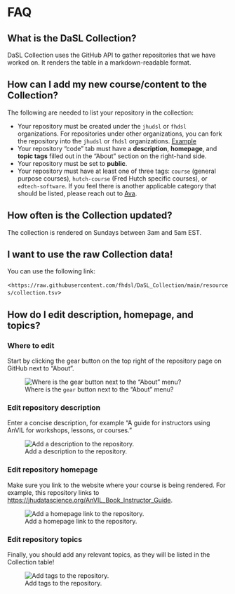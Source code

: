# FAQ

## What is the DaSL Collection?

DaSL Collection uses the GitHub API to gather repositories that we have worked on. It renders the table in a markdown-readable format.

## How can I add my new course/content to the Collection?

The following are needed to list your repository in the collection:

- Your repository must be created under the `jhudsl` or `fhdsl` organizations. For repositories under other organizations, you can fork the repository into the `jhudsl` or `fhdsl` organizations. [Example](https://github.com/fhdsl/Data-Wrangling)
- Your repository "code" tab must have a **description**, **homepage**, and **topic tags** filled out in the "About" section on the right-hand side. 
- Your repository must be set to **public**.
- Your repository must have at least one of three tags: `course` (general purpose courses), `hutch-course` (Fred Hutch specific courses), or `edtech-software`. If you feel there is another applicable category that should be listed, please reach out to [Ava](https://github.com/avahoffman).

## How often is the Collection updated?

The collection is rendered on Sundays between 3am and 5am EST.

## I want to use the raw Collection data!

You can use the following link:

<`https://raw.githubusercontent.com/fhdsl/DaSL_Collection/main/resources/collection.tsv`>

## How do I edit **description**, **homepage**, and **topics**?

### Where to edit

Start by clicking the gear button on the top right of the repository page on GitHub next to "About".

![Where is the `gear` button next to the "About" menu?](https://raw.githubusercontent.com/jhudsl/AnVIL_Template/main/resources/screenshots/repo-about.png)

### Edit repository description

Enter a concise description, for example "A guide for instructors using AnVIL for workshops, lessons, or courses."

![Add a description to the repository.](https://raw.githubusercontent.com/jhudsl/AnVIL_Template/main/resources/screenshots/repo-description.png)

### Edit repository homepage

Make sure you link to the website where your course is being rendered. For example, this repository links to <https://jhudatascience.org/AnVIL_Book_Instructor_Guide>.

![Add a homepage link to the repository.](https://raw.githubusercontent.com/jhudsl/AnVIL_Template/main/resources/screenshots/repo-homepage.png)

### Edit repository topics

Finally, you should add any relevant topics, as they will be listed in the Collection table!

![Add tags to the repository.](https://raw.githubusercontent.com/jhudsl/AnVIL_Template/main/resources/screenshots/repo-tags.png)
